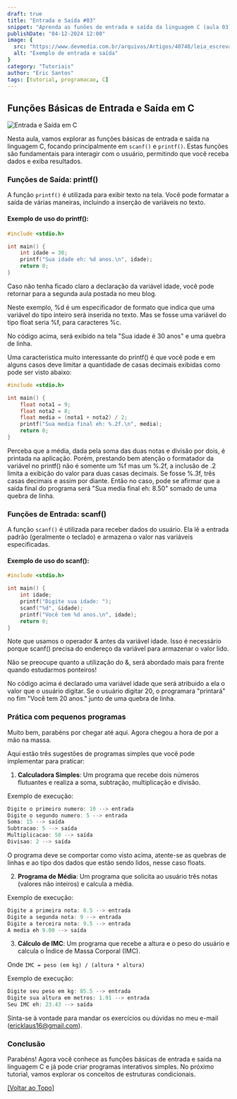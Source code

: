 ---
draft: true
title: "Entrada e Saída #03"
snippet: "Aprenda as funões de entrada e saída da linguagem C (aula 03)"
publishDate: "04-12-2024 12:00"
image: {
  src: "https://www.devmedia.com.br/arquivos/Artigos/40748/leia_escreva.png",
  alt: "Exemplo de entrada e saída"
}
category: "Tutoriais"
author: "Eric Santos"
tags: [tutorial, programacao, C]
---

## <a name=""></a>Funções Básicas de Entrada e Saída em C
![Entrada e Saída em C](https://encrypted-tbn0.gstatic.com/images?q=tbn:ANd9GcR9YnBeD7F9-a8N_FwSYBiXQGHdCuaXei1d7A&s)

Nesta aula, vamos explorar as funções básicas de entrada e saída na linguagem C, focando principalmente em `scanf()` e `printf()`. Estas funções são fundamentais para interagir com o usuário, permitindo que você receba dados e exiba resultados.

### Funções de Saída: printf()

A função `printf()` é utilizada para exibir texto na tela. Você pode formatar a saída de várias maneiras, incluindo a inserção de variáveis no texto.

#### Exemplo de uso do printf():

```c
#include <stdio.h>

int main() {
    int idade = 30;
    printf("Sua idade eh: %d anos.\n", idade);
    return 0;
}
```

Caso não tenha ficado claro a declaração da variável idade, você pode retornar para a segunda aula postada no meu blog. 

Neste exemplo, %d é um especificador de formato que indica que uma variável do tipo inteiro será inserida no texto. Mas se fosse uma variável do tipo float seria %f, para caracteres %c.

No código acima, será exibido na tela "Sua idade é 30 anos" e uma quebra de linha.

Uma caracteristica muito interessante do printf() é que você pode e em alguns casos deve limitar a quantidade de casas decimais exibidas como pode ser visto abaixo:

```c
#include <stdio.h>

int main() {
    float nota1 = 9;
    float nota2 = 8;
    float media = (nota1 + nota2) / 2;
    printf("Sua media final eh: %.2f.\n", media);
    return 0;
}
```

Perceba que a média, dada pela soma das duas notas e divisão por dois, é printada na aplicação. Porém, prestando bem atenção o formatador da variável no printf() não é somente um %f mas um %.2f, a inclusão de .2 limita a exibição do valor para duas casas decimais. Se fosse %.3f, três casas decimais e assim por diante. Então no caso, pode se afirmar que a saída final do programa será "Sua media final eh: 8.50" somado de uma quebra de linha.

### Funções de Entrada: scanf()

A função `scanf()` é utilizada para receber dados do usuário. Ela lê a entrada padrão (geralmente o teclado) e armazena o valor nas variáveis especificadas.

#### Exemplo de uso do scanf():

```c
#include <stdio.h>

int main() {
    int idade;
    printf("Digite sua idade: ");
    scanf("%d", &idade);
    printf("Você tem %d anos.\n", idade);
    return 0;
}
```

Note que usamos o operador & antes da variável idade. Isso é necessário porque scanf() precisa do endereço da variável para armazenar o valor lido.

Não se preocupe quanto a utilização do &, será abordado mais para frente quando estudarmos ponteiros!

No código acima é declarado uma variável idade que será atribuido a ela o valor que o usuário digitar. Se o usuário digitar 20, o programara "printará" no fim "Você tem 20 anos." junto de uma quebra de linha.

### Prática com pequenos programas

Muito bem, parabéns por chegar até aqui. Agora chegou a hora de por a mão na massa.

Aqui estão três sugestões de programas simples que você pode implementar para praticar:

1. **Calculadora Simples**: Um programa que recebe dois números flutuantes e realiza a soma, subtração, multiplicação e divisão.

Exemplo de execução:

```c
Digite o primeiro numero: 10 --> entrada
Digite o segundo numero: 5 --> entrada
Soma: 15 --> saída
Subtracao: 5 --> saída
Multiplicacao: 50 --> saída
Divisao: 2 --> saída
```

O programa deve se comportar como visto acima, atente-se as quebras de linhas e ao tipo dos dados que estão sendo lidos, nesse caso floats.


2. **Programa de Média**: Um programa que solicita ao usuário três notas (valores não inteiros) e calcula a média.

Exemplo de execução:

```c
Digite a primeira nota: 8.5 --> entrada
Digite a segunda nota: 9 --> entrada
Digite a terceira nota: 9.5 --> entrada
A media eh 9.00 --> saída
```

3. **Cálculo de IMC**: Um programa que recebe a altura e o peso do usuário e calcula o Índice de Massa Corporal (IMC).

Onde `IMC = peso (em kg) / (altura * altura)`

Exemplo de execução:

```c
Digite seu peso em kg: 85.5 --> entrada
Digite sua altura em metros: 1.91 --> entrada
Seu IMC eh: 23.43 --> saída
```

Sinta-se à vontade para mandar os exercícios ou dúvidas no meu e-mail (ericklaus16@gmail.com).

### Conclusão

Parabéns! Agora você conhece as funções básicas de entrada e saída na linguagem C e já pode criar programas interativos simples. No próximo tutorial, vamos explorar os conceitos de estruturas condicionais.

[[Voltar ao Topo]](#top)